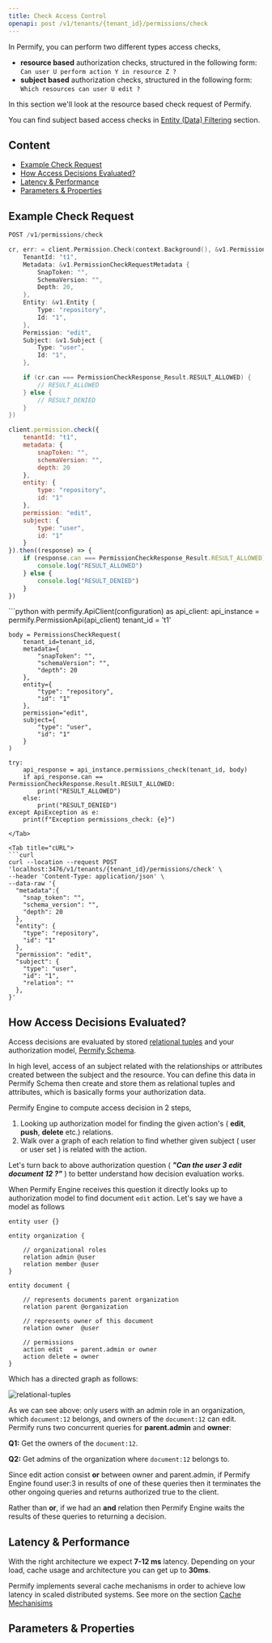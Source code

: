 ```yaml
---
title: Check Access Control
openapi: post /v1/tenants/{tenant_id}/permissions/check
---
```


In Permify, you can perform two different types access checks,

- **resource based** authorization checks, structured in the following form: `Can user U perform action Y in resource Z ?`
- **subject based** authorization checks, structured in the following form: `Which resources can user U edit ?`

In this section we'll look at the resource based check request of Permify. 

You can find subject based access checks in [Entity (Data) Filtering] section.

[Entity (Data) Filtering]: ./lookup-entity

## Content 

- [Example Check Request](#example-check-request)
- [How Access Decisions Evaluated?](#how-access-decisions-evaluated)
- [Latency & Performance](#latency-and-performance)
- [Parameters & Properties](#parameters-and-properties)

## Example Check Request

```javascript
POST /v1/permissions/check
```

<Tabs>
<Tab title="Go">

```go
cr, err: = client.Permission.Check(context.Background(), &v1.PermissionCheckRequest {
    TenantId: "t1",
    Metadata: &v1.PermissionCheckRequestMetadata {
        SnapToken: "",
        SchemaVersion: "",
        Depth: 20,
    },
    Entity: &v1.Entity {
        Type: "repository",
        Id: "1",
    },
    Permission: "edit",
    Subject: &v1.Subject {
        Type: "user",
        Id: "1",
    },

    if (cr.can === PermissionCheckResponse_Result.RESULT_ALLOWED) {
        // RESULT_ALLOWED
    } else {
        // RESULT_DENIED
    }
})
```

</Tab>
<Tab title="Node">

```javascript
client.permission.check({
    tenantId: "t1", 
    metadata: {
        snapToken: "",
        schemaVersion: "",
        depth: 20
    },
    entity: {
        type: "repository",
        id: "1"
    },
    permission: "edit",
    subject: {
        type: "user",
        id: "1"
    }
}).then((response) => {
    if (response.can === PermissionCheckResponse_Result.RESULT_ALLOWED) {
        console.log("RESULT_ALLOWED")
    } else {
        console.log("RESULT_DENIED")
    }
})
```

</Tab>
<Tab title="Python">
```python
with permify.ApiClient(configuration) as api_client:
    api_instance = permify.PermissionApi(api_client)
    tenant_id = 't1' 

    body = PermissionsCheckRequest(
        tenant_id=tenant_id,
        metadata={
            "snapToken": "",
            "schemaVersion": "",
            "depth": 20
        },
        entity={
            "type": "repository",
            "id": "1"
        },
        permission="edit",
        subject={
            "type": "user",
            "id": "1"
        }
    )

    try:
        api_response = api_instance.permissions_check(tenant_id, body)
        if api_response.can == PermissionCheckResponse.Result.RESULT_ALLOWED:
            print("RESULT_ALLOWED")
        else:
            print("RESULT_DENIED")
    except ApiException as e:
        print(f"Exception permissions_check: {e}")
```
</Tab>

<Tab title="cURL">
```curl
curl --location --request POST 'localhost:3476/v1/tenants/{tenant_id}/permissions/check' \
--header 'Content-Type: application/json' \
--data-raw '{
  "metadata":{
    "snap_token": "",
    "schema_version": "",
    "depth": 20
  },
  "entity": {
    "type": "repository",
    "id": "1"
  },
  "permission": "edit",
  "subject": {
    "type": "user",
    "id": "1",
    "relation": ""
  },
}'
```
</Tab>
</Tabs>

## How Access Decisions Evaluated?

Access decisions are evaluated by stored [relational tuples] and your authorization model, [Permify Schema]. 

In high level, access of an subject related with the relationships or attributes created between the subject and the resource. You can define this data in Permify Schema then create and store them as relational tuples and attributes, which is basically forms your authorization data. 

Permify Engine to compute access decision in 2 steps, 
1. Looking up authorization model for finding the given action's ( **edit**, **push**, **delete** etc.) relations.
2. Walk over a graph of each relation to find whether given subject ( user or user set ) is related with the action. 

Let's turn back to above authorization question ( ***"Can the user 3 edit document 12 ?"*** ) to better understand how decision evaluation works. 

[relational tuples]: ../../getting-started/sync-data.md
[Permify Schema]:  ../../getting-started/modeling.md

When Permify Engine receives this question it directly looks up to authorization model to find document `‍edit` action. Let's say we have a model as follows

```perm
entity user {}
        
entity organization {

    // organizational roles
    relation admin @user
    relation member @user
}

entity document {

    // represents documents parent organization
    relation parent @organization
    
    // represents owner of this document
    relation owner  @user
    
    // permissions
    action edit   = parent.admin or owner
    action delete = owner
} 
```

Which has a directed graph as follows:

![relational-tuples](https://github.com/Permify/permify/assets/39353278/cec9936c-f907-42c0-a419-032ebb45454e)

As we can see above: only users with an admin role in an organization, which `document:12` belongs, and owners of the `document:12` can edit. Permify runs two concurrent queries for **parent.admin** and **owner**:

**Q1:** Get the owners of the `document:12`.

**Q2:** Get admins of the organization where `document:12` belongs to.

Since edit action consist **or** between owner and parent.admin, if Permify Engine found user:3 in results of one of these queries then it terminates the other ongoing queries and returns authorized true to the client.

Rather than **or**, if we had an **and** relation then Permify Engine waits the results of these queries to returning a decision. 

## Latency & Performance

With the right architecture we expect **7-12 ms** latency. Depending on your load, cache usage and architecture you can get up to **30ms**.

Permify implements several cache mechanisms in order to achieve low latency in scaled distributed systems. See more on the section [Cache Mechanisims](../../operations/cache) 

## Parameters & Properties